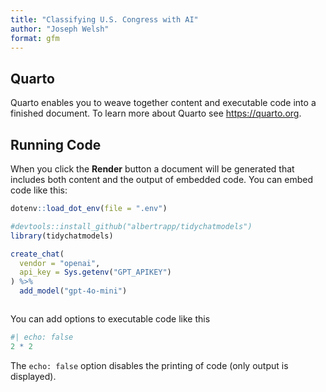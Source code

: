 ```yaml
---
title: "Classifying U.S. Congress with AI"
author: "Joseph Welsh"
format: gfm
---
```


## Quarto

Quarto enables you to weave together content and executable code into a finished document. To learn more about Quarto see <https://quarto.org>.

## Running Code

When you click the **Render** button a document will be generated that includes both content and the output of embedded code. You can embed code like this:

```r

dotenv::load_dot_env(file = ".env")

#devtools::install_github("albertrapp/tidychatmodels")
library(tidychatmodels)

create_chat(
  vendor = "openai",
  api_key = Sys.getenv("GPT_APIKEY")
) %>% 
  add_model("gpt-4o-mini")



```

You can add options to executable code like this 

```r
#| echo: false
2 * 2
```

The `echo: false` option disables the printing of code (only output is displayed).

